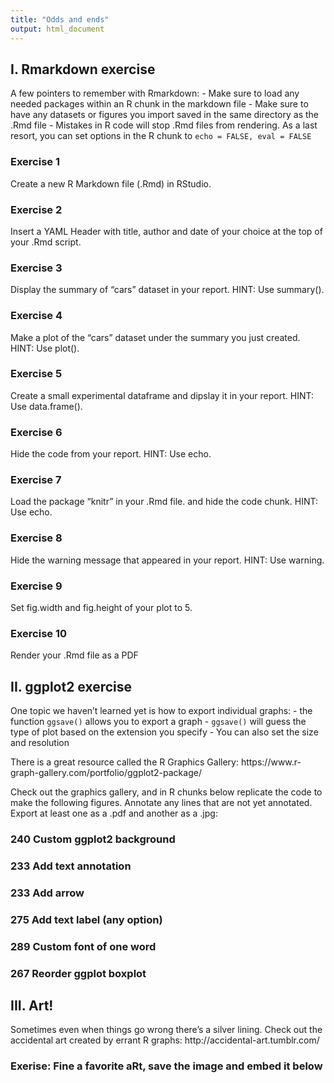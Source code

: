 ```yaml
---
title: "Odds and ends"
output: html_document
---
```


## I. Rmarkdown exercise
A few pointers to remember with Rmarkdown:
- Make sure to load any needed packages within an R chunk in the markdown file
- Make sure to have any datasets or figures you import saved in the same directory as the .Rmd file
- Mistakes in R code will stop .Rmd files from rendering. As a last resort, you can set options in the R chunk to `echo = FALSE, eval = FALSE`

### Exercise 1
Create a new R Markdown file (.Rmd) in RStudio.

### Exercise 2
Insert a YAML Header with title, author and date of your choice at the top of your .Rmd script.

### Exercise 3
Display the summary of “cars” dataset in your report. HINT: Use summary().

### Exercise 4
Make a plot of the “cars” dataset under the summary you just created. HINT: Use plot().

### Exercise 5
Create a small experimental dataframe and dipslay it in your report. HINT: Use data.frame().

### Exercise 6
Hide the code from your report. HINT: Use echo.

### Exercise 7
Load the package “knitr” in your .Rmd file. and hide the code chunk. HINT: Use echo.

### Exercise 8
Hide the warning message that appeared in your report. HINT: Use warning.

### Exercise 9
Set fig.width and fig.height of your plot to 5.

### Exercise 10
Render your .Rmd file as a PDF

## II. ggplot2 exercise
One topic we haven't learned yet is how to export individual graphs:
- the function `ggsave()` allows you to export a graph
- `ggsave()` will guess the type of plot based on the extension you specify
- You can also set the size and resolution

There is a great resource called the R Graphics Gallery:
https://www.r-graph-gallery.com/portfolio/ggplot2-package/

Check out the graphics gallery, and in R chunks below replicate the code to make the following figures. Annotate any lines that are not yet annotated. Export at least one as a .pdf and another as a .jpg:

### 240 Custom ggplot2 background

### 233 Add text annotation

### 233 Add arrow

### 275 Add text label (any option)

### 289 Custom font of one word 

### 267 Reorder ggplot boxplot


## III. Art!
Sometimes even when things go wrong there's a silver lining. Check out the accidental art created by errant R graphs:
http://accidental-art.tumblr.com/

### Exerise: Fine a favorite aRt, save the image and embed it below
